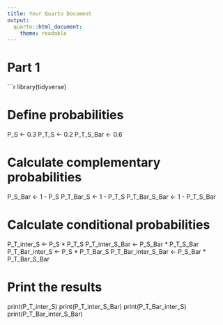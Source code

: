 ```yaml
---
title: Your Quarto Document
output:
  quarto::html_document:
    theme: readable
---
```


# Part 1

```r
library(tidyverse)

# Define probabilities
P_S <- 0.3
P_T_S <- 0.2
P_T_S_Bar <- 0.6

# Calculate complementary probabilities
P_S_Bar <- 1 - P_S
P_T_Bar_S <- 1 - P_T_S
P_T_Bar_S_Bar <- 1 - P_T_S_Bar

# Calculate conditional probabilities
P_T_inter_S <- P_S * P_T_S
P_T_inter_S_Bar <- P_S_Bar * P_T_S_Bar
P_T_Bar_inter_S <- P_S * P_T_Bar_S
P_T_Bar_inter_S_Bar <- P_S_Bar * P_T_Bar_S_Bar

# Print the results
print(P_T_inter_S)
print(P_T_inter_S_Bar)
print(P_T_Bar_inter_S)
print(P_T_Bar_inter_S_Bar)
